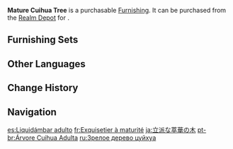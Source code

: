 {{Furnishing Infobox
|id             = 372307
|image          = Item Mature Cuihua Tree.png
|category       = Landform
|subcategory    = Tree
|quality        = 3
|adeptal_energy = 20
|load           = 200
|reduced_load   = 200
|description    = The Cuihua is a hardwood, evergreen tree with a long life. In the hands of a skilled craftsperson, its timber can be made into durable furniture.
|source1        = [[Realm Depot]]
}}
'''Mature Cuihua Tree''' is a purchasable [[Furnishing]]. It can be purchased from the [[Realm Depot]] for {{Item|Realm Currency|30|x=80}}.

==Furnishing Sets==
{{Craft Usage}}

==Other Languages==
{{Other Languages
|en      = Mature Cuihua Tree
|zhs     = 茁壮的萃华树
|zhs_rm  = Zhuózhuàng de Cuìhuá Shù
|zht     = 茁壯的萃華樹
|zht_rm  = Zhuózhuàng de Cuìhuá Shù
|zh_tl   = 
|ja      = 立派な萃華の木
|ja_rm   = Rippa-na Suika no Ki{{Assumed}}
|ja_tl   = 
|ko      = 키 큰 췌화나무
|ko_rm   = Ki Keun Chwehwa'namu
|ko_tl   = Tall Cuihua Tree
|es      = Liquidámbar adulto
|es_tl   = Mature {{w|Liquidambar}} Tree
|fr      = Exquisetier à maturité
|fr_tl   = Mature {{Lexicon|Cuihua|fr}} Tree
|ru      = Зрелое дерево цуйхуа
|ru_tl   = Mature Cuihua Tree
|th      = ต้น Cuihua โตเต็มวัย
|th_rm   = 
|th_tl   = 
|vi      = Cây Tụy Hoa Mạnh Mẽ
|vi_tl   = 
|de      = Gedeihender Exquisitbaum
|de_tl   = Flourishing Exquisite Tree
|id      = Pohon Cuihua Kokoh
|id_tl   = Sturdy Chihua Tree
|pt      = Árvore Cuihua Adulta
|pt_tl   = 
|tr      = Büyük Tsuihua Ağacı
|tr_tl   = 
|it      = Albero di cuihua maturo
|it_tl   = 
}}

==Change History==
{{Change History|1.5}}

==Navigation==
{{Furnishing Navbox|exterior}}

[[es:Liquidámbar adulto]]
[[fr:Exquisetier à maturité]]
[[ja:立派な萃華の木]]
[[pt-br:Árvore Cuihua Adulta]]
[[ru:Зрелое дерево цуйхуа]]